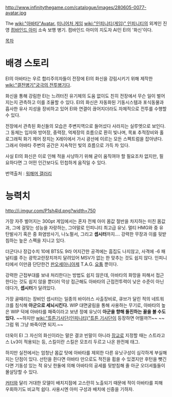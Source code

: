 http://www.infinitythegame.com/catalogue/images/280605-0077-avatar.jpg

The [[wiki:"아바타"Avatar.]] [[미니어처 게임]] [[wiki:"인피니티(게임)" 인피니티]]의 외계인 진영 [[컴바인드 아미]] 소속 보행 병기. 컴바인드 아미의 지도자 AI인 EI의 '화신'이다.

[[목차]]
= 배경 스토리 =
EI의 아바타는 우르 합리주의자들이 전장에 EI의 화신을 강림시키기 위해 제작한 [[wiki:"결전병기"궁극의 전투병기]]다.

화신을 통해 강림한 EI는 느려터진 유기체의 도움 없이도 친히 전장에서 무슨 일이 벌어지는지 관측하고 이를 조율할 수 있다. EI의 화신은 자동화된 기동시스템과 포식동물과 흡사한 유사 지성을 장비하고 있어 EI와 연결이 끊어지더라도 자체적으로 전투를 수행할 수 있다. 

전장에서 관측된 화신들의 모습은 주변지역으로 들어섰다 사라지는 실루엣으로 보인다. 그 동체는 입자와 방어장, 중력장, 억제장의 흐름으로 환히 빛나며, 목표 추적장비와 홀로그래픽 화기 제어 장치는 X레이에서 가시 광선에 이르는 모든 스펙트럼을 잡아낸다. 그래서 아바타 주변의 공간은 지속적인 빛의 흐름으로 가득 차 있다.

사실 EI의 화신은 이로 인해 적을 사냥하기 위해 굳이 움직여야 할 필요조차 없지만, 필요하다면 그 어떤 인간보다도 민첩하게 움직일 수 있다.

번역출처 : [[워해머 갤러리]]


= 능력치 =
http://i.imgur.com/P1sh4Id.png?width=750

가장 자주 벌어지는 300pt 게임에서는 혼자 전체 아미 몸값 절반을 차지하는 미친 몸값과, 그에 걸맞는 성능을 자랑하는, 그야말로 인피니티 최고급 유닛.
멀티 HMG와 중 유탄발사기 혹은 중 화염방사기, 나노펄서, 그리고 '''셉시터'''까지…. 강력한 무장과 이를 뒷받침하는 높은 스펙을 지니고 있다. 

더군다나 장갑수치 10에 BTS도 9라 어지간한 공격에는 흠집도 나지않고, 사격에 -6 패널티를 주는 광학교란장치까지 달려있어 MSV가 없는 한 맞추는 것도 쉽지 않다. 인피니티에서 이만큼 단단한건 [[판오세아니아]]제 T.A.G. [[요튬]] 뿐이다.

강력한 근접부대를 보내 처리한다는 방법도 쉽지 않은데, 아바타의 화망을 피해서 접근한다는 것도 쉽지 않을 뿐더러 막상 접근해도 아바타의 근접전투력이 낮은 수준이 아닌데다가, '''셉시터'''가 달려있다.

가장 골때리는 장비인 셉시터는 일종의 바이러스 사출장비로, 큐브가 달린 적의 네트워크를 침식해 '''아군으로 세뇌시킨다.''' WIP 대면굴림을 통해 사용하는 무기로, 아바타의 높은 WIP 덕에 아바타를 패죽이라고 보낸 정예 유닛이 '''아군을 향해 돌진하는 꼴을 볼 수도 있다.''' ~~하지만 [[wiki:"튜튼기사단(인피니티)"튜튼 기사단]]이 등장하면 어떨까?!~~ ~~그럼 뭐 그냥 쏴죽이면 되지.~~

더욱이 EI 그 자신의 화신이라는 말은 결코 빈말이 아니라 [[장교]]로 지정할 때는 스트라고스 Lv3이 적용되는 등, 스킬이란 스킬은 모조리 두르고 나온 완전체 태그.

하지만 실전에서는 엄청난 몸값 탓에 아바타를 제외한 다른 유닛구성이 심각하게 부실해지는 단점이 있다. 선턴을 쥔다면 아바타 만으로도 적진을 휩쓸 수 있겠지만 후턴을 뺏긴다면 기동성 있는 적 유닛 한둘에 의해 아바타의 공세를 뒷받침해 줄 아군 오더셔틀들이 몰살당할 수 있다. 

[[커터]]와 달리 거대한 모델이 배치지점에 고스란히 노출되기 때문에 적이 아바타를 피해 우회하기도 비교적 쉽다. 사용시엔 아미 구성과 배치에 신중을 기하자.
